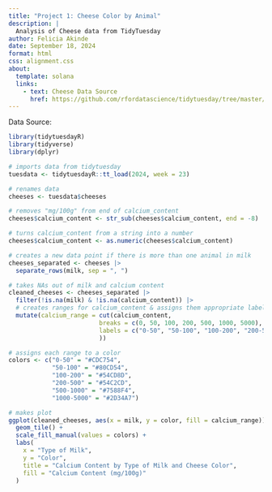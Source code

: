 ```yaml
---
title: "Project 1: Cheese Color by Animal"
description: |
  Analysis of Cheese data from TidyTuesday
author: Felicia Akinde
date: September 18, 2024
format: html
css: alignment.css
about:
  template: solana
  links:
    - text: Cheese Data Source
      href: https://github.com/rfordatascience/tidytuesday/tree/master/data/2024/2024-06-04
---
```


Data Source:

```r
library(tidytuesdayR)
library(tidyverse)
library(dplyr)

# imports data from tidytuesday
tuesdata <- tidytuesdayR::tt_load(2024, week = 23)

# renames data
cheeses <- tuesdata$cheeses

# removes "mg/100g" from end of calcium_content
cheeses$calcium_content <- str_sub(cheeses$calcium_content, end = -8)

# turns calcium_content from a string into a number
cheeses$calcium_content <- as.numeric(cheeses$calcium_content)

# creates a new data point if there is more than one animal in milk
cheeses_separated <- cheeses |>
  separate_rows(milk, sep = ", ") 

# takes NAs out of milk and calcium content
cleaned_cheeses <- cheeses_separated |>
  filter(!is.na(milk) & !is.na(calcium_content)) |>
  # creates ranges for calcium_content & assigns them appropriate labels
  mutate(calcium_range = cut(calcium_content,
                         breaks = c(0, 50, 100, 200, 500, 1000, 5000),
                         labels = c("0-50", "50-100", "100-200", "200-500", "500-1000", "1000-5000")
                         ))

# assigns each range to a color 
colors <- c("0-50" = "#CDC754",  
            "50-100" = "#80CD54",
            "100-200" = "#54CD8D",
            "200-500" = "#54C2CD",  
            "500-1000" = "#7588F4",
            "1000-5000" = "#2D34A7") 

# makes plot
ggplot(cleaned_cheeses, aes(x = milk, y = color, fill = calcium_range)) +
  geom_tile() +
  scale_fill_manual(values = colors) +
  labs(
    x = "Type of Milk",
    y = "Color",
    title = "Calcium Content by Type of Milk and Cheese Color",
    fill = "Calcium Content (mg/100g)"
  ) 
```
